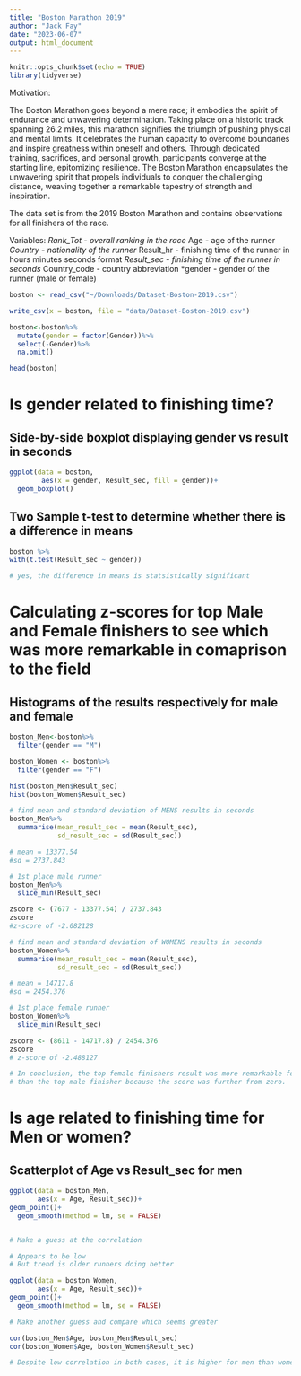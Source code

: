 ```yaml
---
title: "Boston Marathon 2019"
author: "Jack Fay"
date: "2023-06-07"
output: html_document
---
```


```r
knitr::opts_chunk$set(echo = TRUE)
library(tidyverse)
```

Motivation:

The Boston Marathon goes beyond a mere race; it embodies the spirit of endurance and unwavering determination. Taking place on a historic track spanning 26.2 miles, this marathon signifies the triumph of pushing physical and mental limits. It celebrates the human capacity to overcome boundaries and inspire greatness within oneself and others. Through dedicated training, sacrifices, and personal growth, participants converge at the starting line, epitomizing resilience. The Boston Marathon encapsulates the unwavering spirit that propels individuals to conquer the challenging distance, weaving together a remarkable tapestry of strength and inspiration.


The data set is from the 2019 Boston Marathon and contains observations for all finishers of the race.

Variables:
*Rank_Tot - overall ranking in the race
*Age - age of the runner 
*Country - nationality of the runner 
*Result_hr - finishing time of the runner in hours minutes seconds format
*Result_sec - finishing time of the runner in seconds 
*Country_code - country abbreviation 
*gender - gender of the runner (male or female)

```r
boston <- read_csv("~/Downloads/Dataset-Boston-2019.csv")

write_csv(x = boston, file = "data/Dataset-Boston-2019.csv")

```

```r
boston<-boston%>%
  mutate(gender = factor(Gender))%>%
  select(-Gender)%>%
  na.omit()

head(boston)
```

# Is gender related to finishing time?


## Side-by-side boxplot displaying gender vs result in seconds 
```r
ggplot(data = boston, 
        aes(x = gender, Result_sec, fill = gender))+
  geom_boxplot()
```

## Two Sample t-test to determine whether there is a difference in means
```r
boston %>%
with(t.test(Result_sec ~ gender))

# yes, the difference in means is statsistically significant 
```




# Calculating z-scores for top Male and Female finishers to see which was more remarkable in comaprison to the field

## Histograms of the results respectively for male and female 
```r
boston_Men<-boston%>%
  filter(gender == "M")

boston_Women <- boston%>%
  filter(gender == "F")

hist(boston_Men$Result_sec)
hist(boston_Women$Result_sec)
```

```r
# find mean and standard deviation of MENS results in seconds
boston_Men%>%
  summarise(mean_result_sec = mean(Result_sec),
            sd_result_sec = sd(Result_sec))

# mean = 13377.54
#sd = 2737.843

# 1st place male runner
boston_Men%>%
  slice_min(Result_sec)

zscore <- (7677 - 13377.54) / 2737.843
zscore
#z-score of -2.082128

# find mean and standard deviation of WOMENS results in seconds
boston_Women%>%
  summarise(mean_result_sec = mean(Result_sec),
            sd_result_sec = sd(Result_sec))

# mean = 14717.8
#sd = 2454.376

# 1st place female runner
boston_Women%>%
  slice_min(Result_sec)

zscore <- (8611 - 14717.8) / 2454.376
zscore
# z-score of -2.488127

# In conclusion, the top female finishers result was more remarkable for that day in relation to the female field
# than the top male finisher because the score was further from zero.
```


# Is age related to finishing time for Men or women?

## Scatterplot of Age vs Result_sec for men
```r
ggplot(data = boston_Men, 
       aes(x = Age, Result_sec))+
geom_point()+
  geom_smooth(method = lm, se = FALSE)


# Make a guess at the correlation

# Appears to be low
# But trend is older runners doing better
```


```r
ggplot(data = boston_Women, 
       aes(x = Age, Result_sec))+
geom_point()+
  geom_smooth(method = lm, se = FALSE)

# Make another guess and compare which seems greater

```

```r
cor(boston_Men$Age, boston_Men$Result_sec)
cor(boston_Women$Age, boston_Women$Result_sec)

# Despite low correlation in both cases, it is higher for men than women
```



